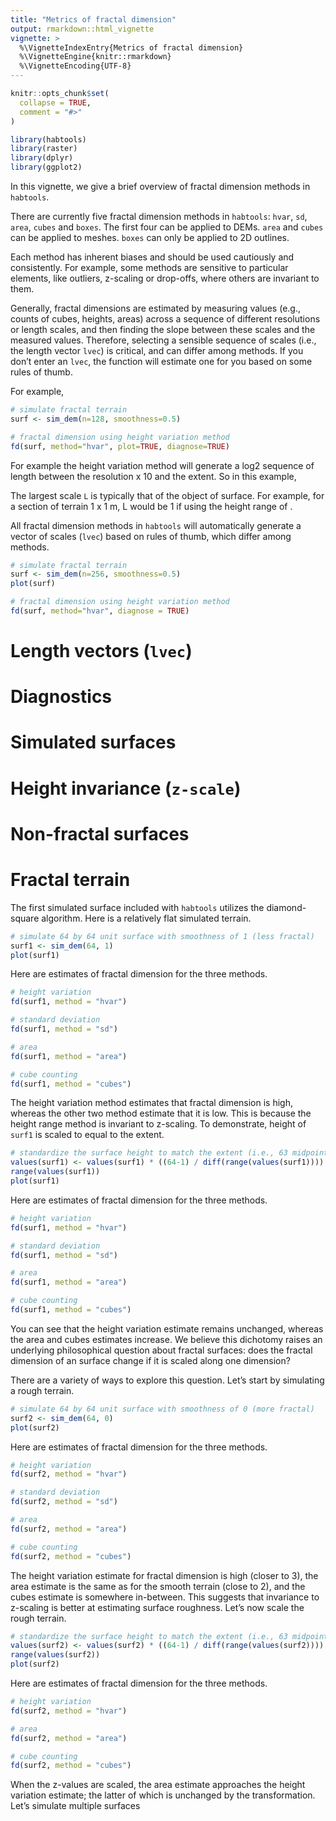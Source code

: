 ```yaml
---
title: "Metrics of fractal dimension"
output: rmarkdown::html_vignette
vignette: >
  %\VignetteIndexEntry{Metrics of fractal dimension}
  %\VignetteEngine{knitr::rmarkdown}
  %\VignetteEncoding{UTF-8}
---
```


```r
knitr::opts_chunk$set(
  collapse = TRUE,
  comment = "#>"
)
```

```r
library(habtools)
library(raster)
library(dplyr)
library(ggplot2)
```

In this vignette, we give a brief overview of fractal dimension methods in `habtools`. 

There are currently five fractal dimension methods in `habtools`: `hvar`, `sd`, `area`, `cubes` and `boxes`. The first four can be applied to DEMs. `area` and `cubes` can be applied to meshes. `boxes` can only be applied to 2D outlines. 

Each method has inherent biases and should be used cautiously and consistently. For example, some methods are sensitive to particular elements, like outliers, z-scaling or drop-offs, where others are invariant to them. 

Generally, fractal dimensions are estimated by measuring values (e.g., counts of cubes, heights, areas) across a sequence of different resolutions or length scales, and then finding the slope between these scales and the measured values. Therefore, selecting a sensible sequence of scales (i.e., the length vector `lvec`) is critical, and can differ among methods. If you don't enter an `lvec`, the function will estimate one for you based on some rules of thumb.

For example, 
```r
# simulate fractal terrain
surf <- sim_dem(n=128, smoothness=0.5)

# fractal dimension using height variation method
fd(surf, method="hvar", plot=TRUE, diagnose=TRUE)

```

For example the height variation method will generate a log2 sequence of length between the resolution x 10 and the extent. So in this example, 


The largest scale `L` is typically that of the object of surface. For example, for a section of terrain 1 x 1 m, L would be 1 if using the height range of . 

All fractal dimension methods in `habtools` will automatically generate a vector of scales (`lvec`) based on rules of thumb, which differ among methods. 

```r
# simulate fractal terrain
surf <- sim_dem(n=256, smoothness=0.5)
plot(surf)

# fractal dimension using height variation method
fd(surf, method="hvar", diagnose = TRUE)
```




# Length vectors (`lvec`)
# Diagnostics
# Simulated surfaces
# Height invariance (`z-scale`)
# Non-fractal surfaces

# Fractal terrain

The first simulated surface included with `habtools` utilizes the diamond-square algorithm.  Here is a relatively flat simulated terrain. 

```r
# simulate 64 by 64 unit surface with smoothness of 1 (less fractal)
surf1 <- sim_dem(64, 1)
plot(surf1)
```

Here are estimates of fractal dimension for the three methods.
```r
# height variation
fd(surf1, method = "hvar")

# standard deviation
fd(surf1, method = "sd")

# area
fd(surf1, method = "area")

# cube counting
fd(surf1, method = "cubes")
```

The height variation method estimates that fractal dimension is high, whereas the other two method estimate that it is low. This is because the height range method is invariant to z-scaling. To demonstrate, height of `surf1` is scaled to equal to the extent. 

```r
# standardize the surface height to match the extent (i.e., 63 midpoints)
values(surf1) <- values(surf1) * ((64-1) / diff(range(values(surf1))))
range(values(surf1))
plot(surf1)
```
Here are estimates of fractal dimension for the three methods.
```r
# height variation
fd(surf1, method = "hvar")

# standard deviation
fd(surf1, method = "sd")

# area
fd(surf1, method = "area")

# cube counting
fd(surf1, method = "cubes")
```
You can see that the height variation estimate remains unchanged, whereas the area and cubes estimates increase. We believe this dichotomy raises an underlying philosophical question about fractal surfaces: does the fractal dimension of an surface change if it is scaled along one dimension? 

There are a variety of ways to explore this question. Let's start by simulating a rough terrain.

```r
# simulate 64 by 64 unit surface with smoothness of 0 (more fractal)
surf2 <- sim_dem(64, 0)
plot(surf2)
```

Here are estimates of fractal dimension for the three methods.
```r
# height variation
fd(surf2, method = "hvar")

# standard deviation
fd(surf2, method = "sd")

# area
fd(surf2, method = "area")

# cube counting
fd(surf2, method = "cubes")
```

The height variation estimate for fractal dimension is high (closer to 3), the area estimate is the same as for the smooth terrain (close to 2), and the cubes estimate is somewhere in-between. This suggests that invariance to z-scaling is better at estimating surface roughness. Let's now scale the rough terrain.

```r
# standardize the surface height to match the extent (i.e., 63 midpoints)
values(surf2) <- values(surf2) * ((64-1) / diff(range(values(surf2))))
range(values(surf2))
plot(surf2)
```
Here are estimates of fractal dimension for the three methods.
```r
# height variation
fd(surf2, method = "hvar")

# area
fd(surf2, method = "area")

# cube counting
fd(surf2, method = "cubes")
```

When the z-values are scaled, the area estimate approaches the height variation estimate; the latter of which is unchanged by the transformation. Let's simulate multiple surfaces 


<!-- ```{r} -->
<!-- i <- 50 -->
<!-- # simluate i smooth terrains -->
<!-- surf_smooth <- lapply(1:i, function(x) { sim_dem(64, 1) }) -->

<!-- # height variation -->
<!-- hvar_smooth <- sapply(surf_smooth, fd,  method = "hvar", parallel=TRUE) -->

<!-- # area -->
<!-- area_smooth <- sapply(surf_smooth, fd,  method = "area") -->

<!-- # cube counting -->
<!-- cube_smooth <- sapply(surf_smooth, fd,  method = "cubes") -->

<!-- dat <- data.frame(z_scale=rep("z_scale=FALSE", 3*i), smoothness=rep("smooth", 3*i), method=c(rep("hvar", i), rep("area", i), rep("cubes", i)), fd=c(hvar_smooth, area_smooth, cube_smooth)) -->

<!-- surf_smooth_z <- lapply(1:i, function(x) { sim_dem(64, 1, z_extent = TRUE) }) -->

<!-- # height variation -->
<!-- hvar_smooth_z <- sapply(surf_smooth_z, fd,  method = "hvar", parallel=TRUE) -->

<!-- # area -->
<!-- area_smooth_z <- sapply(surf_smooth_z, fd,  method = "area") -->

<!-- # cube counting -->
<!-- cube_smooth_z <- sapply(surf_smooth_z, fd,  method = "cubes") -->

<!-- dat <- rbind(dat, data.frame(z_scale=rep("z_scale=TRUE", 3*i), smoothness=rep("smooth", 3*i), method=c(rep("hvar", i), rep("area", i), rep("cubes", i)), fd=c(hvar_smooth_z, area_smooth_z, cube_smooth_z))) -->


<!-- ### 10 simulated rough terrains -->
<!-- surf_rough <- lapply(1:i, function(x) { sim_dem(64, 0) }) -->

<!-- # height variation -->
<!-- hvar_rough <- sapply(surf_rough, fd,  method = "hvar", parallel=TRUE) -->

<!-- # area -->
<!-- area_rough <- sapply(surf_rough, fd,  method = "area") -->

<!-- # cube counting -->
<!-- cube_rough <- sapply(surf_rough, fd,  method = "cubes") -->

<!-- dat <- rbind(dat, data.frame(z_scale=rep("z_scale=FALSE", 3 * i), smoothness=rep("rough", 3 * i), method=c(rep("hvar", i), rep("area", i), rep("cubes", i)), fd=c(hvar_rough, area_rough, cube_rough))) -->

<!-- surf_rough_z <- lapply(1:i, function(x) { sim_dem(64, 0, z_extent = TRUE) }) -->


<!-- # height variation -->
<!-- hvar_rough_z <- sapply(surf_rough_z, fd,  method = "hvar", parallel=TRUE) -->

<!-- # area -->
<!-- area_rough_z <- sapply(surf_rough_z, fd,  method = "area") -->

<!-- # cube counting -->
<!-- cube_rough_z <- sapply(surf_rough_z, fd,  method = "cubes") -->

<!-- dat <- rbind(dat, data.frame(z_scale=rep("z_scale=TRUE", 3 *i), smoothness=rep("rough", 3*i), method=c(rep("hvar", i), rep("area", i), rep("cubes", i)), fd=c(hvar_rough_z, area_rough_z, cube_rough_z))) -->
<!-- ``` -->

<!-- ```{r} -->

<!-- ggplot(dat[dat$method != "cubes",], aes(x = method, y = fd)) +  -->
<!--   geom_boxplot(outlier.shape = NA) + -->
<!--   geom_jitter(colour = 4) + -->
<!--   facet_grid(smoothness ~ z_scale) -->

<!-- ``` -->




<!-- ```{r fig.width=7, fig.height=7, echo=FALSE} -->
<!-- par(mfrow=c(2, 2)) -->

<!-- smoothness <- 0 -->
<!-- z_extent <- FALSE -->
<!-- lvec <- c(2, 4, 8) -->

<!-- fd(surf1, lvec, method = "hvar", diagnose = T) -->
<!-- fd(surf1, method = "area", diagnose = T) -->
<!-- fd(surf1, lvec, method = "cubes", diagnose = T) -->
<!-- dev.off() -->

<!-- par(mfrow=c(2, 2)) -->

<!-- z_extent <- TRUE -->
<!-- surf2 <- sim_dem(64, smoothness, z_extent) -->
<!-- plot(surf2, asp=1, main=paste0("smoothness = ", smoothness, "\n", "z_extent = ", z_extent)) -->

<!-- fd(surf2, method = "hvar", diagnose = T) -->
<!-- fd(surf2, method = "area", diagnose = T) -->
<!-- fd(surf2, method = "cubes", diagnose = T) -->

<!-- ``` -->

<!-- ### High smoothness -->

<!-- ```{r fig.width=7, fig.height=7, echo=FALSE} -->
<!-- par(mfrow=c(2, 2)) -->

<!-- smoothness <- 1 -->
<!-- z_extent <- FALSE -->
<!-- surf1 <- sim_dem(64, smoothness, z_extent) -->
<!-- lvec <- c(4, 8, 16, 32, 64) -->
<!-- plot(surf1, asp=1, main=paste0("smoothness = ", smoothness, "\n", "z_extent = ", z_extent)) -->

<!-- fd(surf1, method = "hvar", diagnose = T) -->
<!-- fd(surf1, method = "area", diagnose = T) -->
<!-- fd(surf1, method = "cubes", diagnose = T) -->

<!-- par(mfrow=c(2, 2)) -->

<!-- z_extent <- TRUE -->
<!-- surf2 <- sim_dem(64, smoothness, z_extent) -->
<!-- plot(surf2, asp=1, main=paste0("smoothness = ", smoothness, "\n", "z_extent = ", z_extent)) -->

<!-- fd(surf2, method = "hvar", diagnose = T) -->
<!-- fd(surf2, method = "area", diagnose = T) -->
<!-- fd(surf2, method = "cubes", diagnose = T) -->

<!-- ``` -->

<!-- # Real reef -->

<!-- ```{r fig.width=7, fig.height=7, echo=FALSE} -->
<!-- par(mfrow=c(2, 2)) -->

<!-- surf1 <- crop(horseshoe, raster::extent(horseshoe, 1, 128, 1, 128)) -->
<!-- res <- raster::res(surf1) -->
<!-- values(surf1) <- values(surf1) - min(values(surf1)) -->
<!-- lvec <- c(4, 8, 16, 32, 64, 128) * res -->
<!-- plot(surf1, asp=1, main=paste0("horseshoe\n", "z_extent = FALSE")) -->

<!-- fd(surf1, method = "hvar", diagnose = T) -->
<!-- fd(surf1, method = "area", diagnose = T) -->
<!-- fd(surf1, method = "cubes", diagnose = T) -->

<!-- par(mfrow=c(2, 2)) -->

<!-- surf2 <- surf1 -->
<!-- values(surf2) <- values(surf1) * (res*128) / max(values(surf1)) -->
<!-- range(values(surf2)) -->

<!-- plot(surf2, main=paste0("horseshoe\n", "z_extent = TRUE")) -->

<!-- fd(surf2, method = "hvar", diagnose = T) -->
<!-- fd(surf2, method = "area", diagnose = T) -->
<!-- fd(surf2, method = "cubes", diagnose = T) -->

<!-- ``` -->





